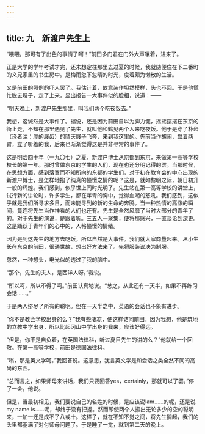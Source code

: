 ```yaml
---
---
---
```

title: 九　新渡户先生上
---



“喂喂，那可有了出色的事情了呵！”前田多门君在门外大声嚷着，进来了。

正是大学的学年考试才完，还未想定往那里去过夏的时候，我就随便住在下二番町的义兄家里的书生房中。是梅雨忽下忽晴的时光，度着颇为懒散的生活。

又是前田的照例的吓人罢了。我估计着，故意装作坦然模样，头也不回。于是他慌忙脱去屐子，走了上来，显出报告一大事件似的脸相，说道：——

“明天晚上，新渡户先生那里，叫我们两个吃夜饭去。”

我想，这诚然是大事件了。据说，还是因为前田自以为脚力健，摇摇摆摆在东京的街上走，不知在那里遇见了先生，就叫他和鹤见两个人来吃夜饭。他于是穿了朴齿（译者注：厚的屐齿）的晴天屐子飞奔，来到我这里的。先前当作胡闹，盘着两臂，立了听着的我，后来也渐渐觉得这是并非寻常的事件了。

这是明治四十年（一九〇七）之夏，新渡户博士从京都到东京，来做第一高等学校校长的第一年。那时曾做东京的学生的人们，现在也还分明记得的罢。当那时候，在思想方面，感到落寞而不知所向的东都的学生们，对于初在教育会的中心出现的新渡户博士，是怎样地抱了纯真的憧憬之情的呢？这是，就如黎明之际，朝日初升一般的辉煌。我们感到，似乎世上同时光明了。先生站在第一高等学校的讲堂上，试行新的讲论时，许多学生，都在年青的胸中，觉得血潮的怒吼。我们感到，这似乎就是我们所寻求多日，而未能寻到的新的生命的奔腾。当一种热情的高涨的瞬间，竟连将先生当作神看的人们也还有。先生是全然风靡了当时大部分的青年了的。对于先生的演说，是跟着听。三五人一聚集，便将那感兴，一直谈论到深更。这是踊跃于青年们的心中的，人格憧憬的情绪。

因为是到这先生的地方去吃饭，所以自然是大事件。我们就大家商量起来。从小生长在东京的前田，很通世故，想出好方法来了。先将服装议决为制服。

忽然，一种想头，电光似的透过了我的脑中。

“那个，先生的夫人，是西洋人呀。”我说。

“所以呵，所以不得了呵。”前田认真地说。“总之，从此还有一天半，如果不再练习会话……。”

于是两人挤尽了所有的聪明。但在一天半之中，英语的会话也不象有进步。

“你不是教会学校出身的么？”我有些凄凉，便这样诘问前田。因为我想，他是筑地的立教中学出身，所以比起冈山中学出身的我来，应该好得远。

“但是，你不是自负着，在英国法律科，听过夏目先生的讲的么？”他就给一个回敬。在第一高等学校，前田是德国法律科。

“嗡，那是英文学呵。”我回答说。这意思，犹言英文学是和会话之类全然不同的高尚的东西。

“总而言之，如果师母来讲话，我们只要回答yes，certainly，那就可以了罢。”停了一会，他说。

但是，当最初相见，我们要说自己的名姓的时候，是应该说Iam……的呢，还是说my name is……呢，却终于没有把握。然而即使两个人搬出无论多少的空的聪明来，一加一还是成不了八或十。这样子，就在不知不觉之间，将先生搁起，我们的头里都塞满了对付师母问题了。于是睡了一觉，就到第二天的晚上。